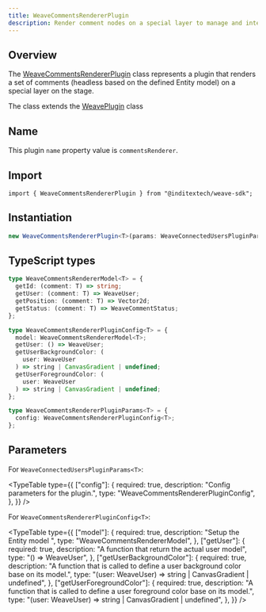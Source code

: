 ```yaml
---
title: WeaveCommentsRendererPlugin
description: Render comment nodes on a special layer to manage and interact with them
---
```



## Overview

The [WeaveCommentsRendererPlugin](https://github.com/InditexTech/weavejs/blob/main/code/packages/sdk/src/plugins/comments-renderer/comments-renderer.ts)
class represents a plugin that renders a set of comments (headless based on the defined Entity model)
on a special layer on the stage.

The class extends the [WeavePlugin](/docs/sdk/api-reference/plugins/plugin) class

## Name

This plugin `name` property value is `commentsRenderer`.

## Import

```shell
import { WeaveCommentsRendererPlugin } from "@inditextech/weave-sdk";
```

## Instantiation

```ts
new WeaveCommentsRendererPlugin<T>(params: WeaveConnectedUsersPluginParams<T>);
```

## TypeScript types

```ts
type WeaveCommentsRendererModel<T> = {
  getId: (comment: T) => string;
  getUser: (comment: T) => WeaveUser;
  getPosition: (comment: T) => Vector2d;
  getStatus: (comment: T) => WeaveCommentStatus;
};

type WeaveCommentsRendererPluginConfig<T> = {
  model: WeaveCommentsRendererModel<T>;
  getUser: () => WeaveUser;
  getUserBackgroundColor: (
    user: WeaveUser
  ) => string | CanvasGradient | undefined;
  getUserForegroundColor: (
    user: WeaveUser
  ) => string | CanvasGradient | undefined;
};

type WeaveCommentsRendererPluginParams<T> = {
  config: WeaveCommentsRendererPluginConfig<T>;
};
```

## Parameters

For `WeaveConnectedUsersPluginParams<T>`:

<TypeTable
  type={{
    ["config"]: {
      required: true,
      description: "Config parameters for the plugin.",
      type: "WeaveCommentsRendererPluginConfig<T>",
    },
  }}
/>

For `WeaveCommentsRendererPluginConfig<T>`:

<TypeTable
  type={{
    ["model"]: {
      required: true,
      description: "Setup the Entity model ",
      type: "WeaveCommentsRendererModel<T>",
    },
    ["getUser"]: {
      required: true,
      description: "A function that return the actual user model",
      type: "() => WeaveUser",
    },
    ["getUserBackgroundColor"]: {
      required: true,
      description:
        "A function that is called to define a user background color base on its model.",
      type: "(user: WeaveUser) => string | CanvasGradient | undefined",
    },
    ["getUserForegroundColor"]: {
      required: true,
      description:
        "A function that is called to define a user foreground color base on its model.",
      type: "(user: WeaveUser) => string | CanvasGradient | undefined",
    },
  }}
/>
